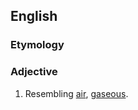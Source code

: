 ==English==

===Etymology===
{{suffix|en|air|like}}

===Adjective===
{{en-adj}}

# Resembling [[air]], [[gaseous]].